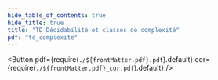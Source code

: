 ```yaml
---
hide_table_of_contents: true
hide_title: true
title: "TD Décidabilité et classes de complexité"
pdf: "td_complexite"
---
```


<Button 
    pdf={require(`./${frontMatter.pdf}.pdf`).default}
    cor={require(`./${frontMatter.pdf}_cor.pdf`).default}
/>
